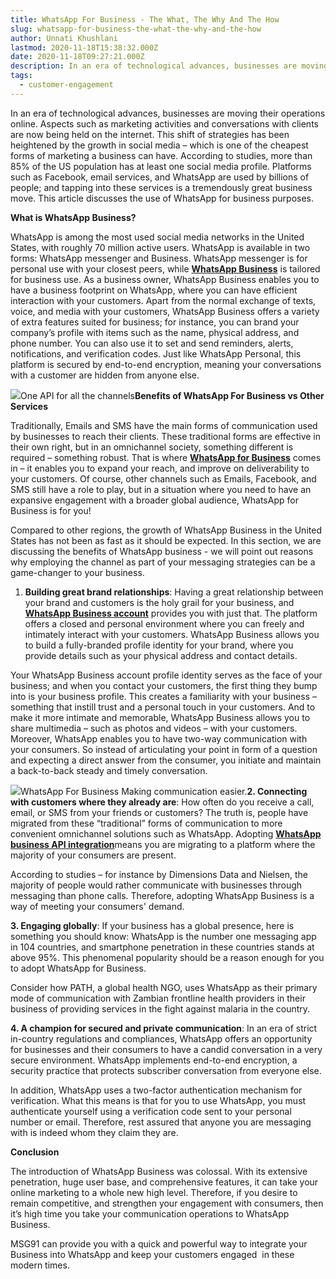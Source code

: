 ```yaml
---
title: WhatsApp For Business - The What, The Why And The How
slug: whatsapp-for-business-the-what-the-why-and-the-how
author: Unnati Khushlani
lastmod: 2020-11-18T15:38:32.000Z
date: 2020-11-18T09:27:21.000Z
description: In an era of technological advances, businesses are moving their operations online. Aspects such as marketing activities and conversations with clients are now being held on the internet. This shift of strategies has been heightened by the growth in social media – which is one of the cheapest forms of marketing a business can have. According to studies, more than 85% of the US population has at least one social media profile. Platforms such as Facebook, email services, and WhatsApp are used by billions of people; and tapping into these services is a tremendously great business move. This article discusses the use of WhatsApp for business purposes.
tags:
  - customer-engagement
---
```


In an era of technological advances, businesses are moving their operations online. Aspects such as marketing activities and conversations with clients are now being held on the internet. This shift of strategies has been heightened by the growth in social media – which is one of the cheapest forms of marketing a business can have. According to studies, more than 85% of the US population has at least one social media profile. Platforms such as Facebook, email services, and WhatsApp are used by billions of people; and tapping into these services is a tremendously great business move. This article discusses the use of WhatsApp for business purposes.

**What is WhatsApp Business?**

WhatsApp is among the most used social media networks in the United States, with roughly 70 million active users. WhatsApp is available in two forms: WhatsApp messenger and Business. WhatsApp messenger is for personal use with your closest peers, while [**WhatsApp Business**](https://www.whatsapp.com/business/) is tailored for business use. As a business owner, WhatsApp Business enables you to have a business footprint on WhatsApp, where you can have efficient interaction with your customers. Apart from the normal exchange of texts, voice, and media with your customers, WhatsApp Business offers a variety of extra features suited for business; for instance, you can brand your company’s profile with items such as the name, physical address, and phone number. You can also use it to set and send reminders, alerts, notifications, and verification codes. Just like WhatsApp Personal, this platform is secured by end-to-end encryption, meaning your conversations with a customer are hidden from anyone else.

![](https://images-msg91.s3.ap-south-1.amazonaws.com/2020/11/Untitled-1.png)One API for all the channels**Benefits of WhatsApp For Business vs Other Services**

Traditionally, Emails and SMS have the main forms of communication used by businesses to reach their clients. These traditional forms are effective in their own right, but in an omnichannel society, something different is required – something robust. That is where [**WhatsApp for Business**](https://msg91.com/sms) comes in – it enables you to expand your reach, and improve on deliverability to your customers. Of course, other channels such as Emails, Facebook, and SMS still have a role to play, but in a situation where you need to have an expansive engagement with a broader global audience, WhatsApp for Business is for you!

Compared to other regions, the growth of WhatsApp Business in the United States has not been as fast as it should be expected. In this section, we are discussing the benefits of WhatsApp business - we will point out reasons why employing the channel as part of your messaging strategies can be a game-changer to your business.

1. **Building great brand relationships**: Having a great relationship between your brand and customers is the holy grail for your business, and [**WhatsApp Business account**](https://msg91.com/whatsapp) provides you with just that. The platform offers a closed and personal environment where you can freely and intimately interact with your customers. WhatsApp Business allows you to build a fully-branded profile identity for your brand, where you provide details such as your physical address and contact details.

Your WhatsApp Business account profile identity serves as the face of your business; and when you contact your customers, the first thing they bump into is your business profile. This creates a familiarity with your business – something that instill trust and a personal touch in your customers. And to make it more intimate and memorable, WhatsApp Business allows you to share multimedia – such as photos and videos – with your customers. Moreover, WhatsApp enables you to have two-way communication with your consumers. So instead of articulating your point in form of a question and expecting a direct answer from the consumer, you initiate and maintain a back-to-back steady and timely conversation.

![](https://images-msg91.s3.ap-south-1.amazonaws.com/2020/11/giphy--2-.gif)WhatsApp For Business Making communication easier.**2. Connecting with customers where they already are**: How often do you receive a call, email, or SMS from your friends or customers? The truth is, people have migrated from these “traditional” forms of communication to more convenient omnichannel solutions such as WhatsApp. Adopting [**WhatsApp business API integration**](https://msg91.com/sms)means you are migrating to a platform where the majority of your consumers are present.  


According to studies – for instance by Dimensions Data and Nielsen, the majority of people would rather communicate with businesses through messaging than phone calls. Therefore, adopting WhatsApp Business is a way of meeting your consumers' demand.  


**3. Engaging globally**: If your business has a global presence, here is something you should know: WhatsApp is the number one messaging app in 104 countries, and smartphone penetration in these countries stands at above 95%. This phenomenal popularity should be a reason enough for you to adopt WhatsApp for Business.  


Consider how PATH, a global health NGO, uses WhatsApp as their primary mode of communication with Zambian frontline health providers in their business of providing services in the fight against malaria in the country.  
  


**4. A champion for secured and private communication**: In an era of strict in-country regulations and compliances, WhatsApp offers an opportunity for businesses and their consumers to have a candid conversation in a very secure environment. WhatsApp implements end-to-end encryption, a security practice that protects subscriber conversation from everyone else.  


In addition, WhatsApp uses a two-factor authentication mechanism for verification. What this means is that for you to use WhatsApp, you must authenticate yourself using a verification code sent to your personal number or email. Therefore, rest assured that anyone you are messaging with is indeed whom they claim they are.

**Conclusion**

The introduction of WhatsApp Business was colossal. With its extensive penetration, huge user base, and comprehensive features, it can take your online marketing to a whole new high level. Therefore, if you desire to remain competitive, and strengthen your engagement with consumers, then it’s high time you take your communication operations to WhatsApp Business.   
  
MSG91 can provide you with a quick and powerful way to integrate your Business into WhatsApp and keep your customers engaged  in these modern times.

